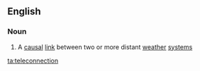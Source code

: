 ==English==

===Noun===
{{en-noun}}

#{{meteorology}} A [[causal]] [[link]] between two or more distant [[weather]] [[system]]s

[[ta:teleconnection]]